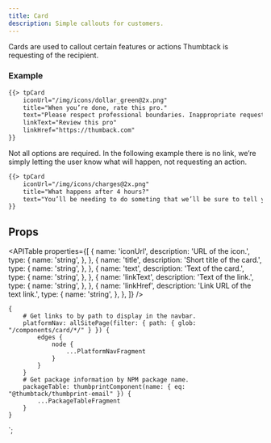```yaml
---
title: Card
description: Simple callouts for customers.
---
```



<ComponentHeader data={props.data} />

Cards are used to callout certain features or actions Thumbtack is requesting of the recipient.

### Example

```email
{{> tpCard
    iconUrl="/img/icons/dollar_green@2x.png"
    title="When you’re done, rate this pro."
    text="Please respect professional boundaries. Inappropriate requests of any kind will not be tolerated and may be reported."
    linkText="Review this pro"
    linkHref="https://thumback.com"
}}
```

Not all options are required. In the following example there is no link, we’re simply letting the user know what will happen, not requesting an action.

```email
{{> tpCard
    iconUrl="/img/icons/charges@2x.png"
    title="What happens after 4 hours?"
    text="You’ll be needing to do someting that we’ll be sure to tell you about."
}}
```

## Props

<APITable
    properties={[
        {
            name: 'iconUrl',
            description: 'URL of the icon.',
            type: {
                name: 'string',
            },
        },
        {
            name: 'title',
            description: 'Short title of the card.',
            type: {
                name: 'string',
            },
        },
        {
            name: 'text',
            description: 'Text of the card.',
            type: {
                name: 'string',
            },
        },
        {
            name: 'linkText',
            description: 'Text of the link.',
            type: {
                name: 'string',
            },
        },
        {
            name: 'linkHref',
            description: 'Link URL of the text link.',
            type: {
                name: 'string',
            },
        },
    ]}
/>

<ComponentFooter data={props.data} />

    {
        # Get links to by path to display in the navbar.
        platformNav: allSitePage(filter: { path: { glob: "/components/card/*/" } }) {
            edges {
                node {
                    ...PlatformNavFragment
                }
            }
        }
        # Get package information by NPM package name.
        packageTable: thumbprintComponent(name: { eq: "@thumbtack/thumbprint-email" }) {
            ...PackageTableFragment
        }
    }
`;
